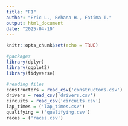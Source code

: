 ```yaml
---
title: "F1"
author: "Eric L., Rehana H., Fatima T."
output: html_document
date: "2025-04-10"
---
```


```r
knitr::opts_chunk$set(echo = TRUE)
```


```r
#packages
library(dplyr)
library(ggplot2)
library(tidyverse)
```

```r
#reading files
constructors = read_csv('constructors.csv')
drivers = read_csv('drivers.csv')
circuits = read_csv('circuits.csv')
lap_times = ('lap_times.csv')
qualifying = ('qualifying.csv')
races = ('races.csv')
```

